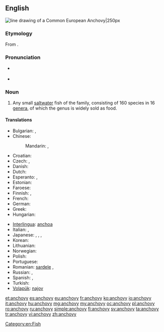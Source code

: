 ==English==
{{wikipedia}}
[[Image:Anchovy (PSF).png|thumb|line drawing of a Common European '''Anchovy'''|250px]]
{{wikispecies|Engraulidae}}
===Etymology===
From {{etyl|es}} {{term|anchova|lang=es}}.

===Pronunciation===
* {{a|UK}} {{IPA|/ˈæn.tʃə.vi/|/ˈæn.tʃəʊ.vi/}}
* {{audio|en-us-anchovy.ogg|Audio (US)}}

===Noun===
{{en-noun|anchovies}}

# Any small [[saltwater]] fish of the ''{{taxlink|Engraulidae}}'' family, consisting of 160 species in 16 [[genus|genera]], of which the genus ''{{taxlink|Engraulis|genus}}'' is widely sold as food.

====Translations====
{{trans-top|small saltwater fish}}
* Bulgarian: {{t+|bg|аншоа|f|tr=anšoá|sc=Cyrl}}, {{t-|bg|хамсия|f|tr=hámsiya|sc=Cyrl}}
* Chinese:
*: Mandarin: {{t|zh|鳳尾魚|sc=Hani}}, {{t|zh|凤尾鱼|tr=fèngwěiyú|sc=Hani}}
* Croatian: {{t-|hr|inćun|m}}
* Czech: {{t-|cs|ančovička|f}}, {{t-|cs|sardel|f}}
* Danish: {{t-|da|ansjos|c}}
* Dutch: {{t+|nl|ansjovis|m}}
* Esperanto: {{t-|eo|sardelo|xs=Esperanto}}, {{t-|eo|anĉovo}}
* Estonian: {{t-|et|anšoovis}}
* Faroese: {{t-|fo|ansjós|f}}
* Finnish: {{t+|fi|sardelli}} {{qualifier|fish}}, {{t+|fi|anjovis}} {{qualifier|as food}}
* French: {{t+|fr|anchois|m}}
* German: {{t+|de|Sardelle|f}}
* Greek: {{t+|el|αντσούγια|f|tr=antsuya}}
* Hungarian: {{t+|hu|szardella}}
{{trans-mid}}
* [[Interlingua]]: [[anchoa]]
* Italian: {{t+|it|alice|f}}, {{t+|it|acciuga|f}}
* Japanese: {{t-|ja|片口鰯|tr=かたくちいわし, katakuchi-iwashi|sc=Jpan}}, {{t-|ja|カタクチイワシ|tr=katakuchi-iwashi|sc=Jpan}}, {{t-|ja|アンチョビ|tr=anchobi|sc=Jpan}}, {{t-|ja|アンチョビー|tr=anchobī|sc=Jpan}}
* Korean: {{t+|ko|멸치|tr=myeolchi|sc=Kore}}
* Lithuanian: {{t-|lt|ančiuvis}}
* Norwegian: {{t-|no|ansjos|m}}
* Polish: {{t+|pl|sardela}}
* Portuguese: {{t+|pt|anchova}}
* Romanian: [[sardele]] {{f}}, {{t-|ro|hamsie|f}}
* Russian: {{t+|ru|анчоус|m|tr=ančóus}}, {{t+|ru|хамса|f|tr=xamsá}}
* Spanish: {{t+|es|anchoa|f}}, {{t+|es|boquerón|m}}
* Turkish: {{t+|tr|hamsi}}
* [[Volapük]]: [[najov]]
{{trans-bottom}}

[[Category:en:Fish]]

[[et:anchovy]]
[[es:anchovy]]
[[eu:anchovy]]
[[fr:anchovy]]
[[ko:anchovy]]
[[io:anchovy]]
[[it:anchovy]]
[[hu:anchovy]]
[[mg:anchovy]]
[[my:anchovy]]
[[oc:anchovy]]
[[pl:anchovy]]
[[ro:anchovy]]
[[ru:anchovy]]
[[simple:anchovy]]
[[fi:anchovy]]
[[sv:anchovy]]
[[ta:anchovy]]
[[tr:anchovy]]
[[vi:anchovy]]
[[zh:anchovy]]